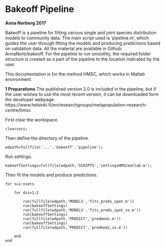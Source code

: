 # Bakeoff Pipeline

**Anna Norberg 2017**
\vspace{5mm}

Bakeoff is a pipeline for fitting various single and joint species distribution models to community data.
The main script used is 'pipeline.m', which guides the user through fitting the models and producing predictions 
based on validation data. All the material are available in Github: AnnaNorb/bakeoff. For the pipeline to run smoothly, 
the required folder structure is created as a part of the pipeline to the location indicated by the user. 

This documentation is for the method HMSC, which works in Matlab environment.
\vspace{10mm}

**1 Preparations**
The published version 2.0 is included in the pipeline, but if the user wishes to use the most recent version,
it can be downloaded form the developer webpage: https://www.helsinki.fi/en/researchgroups/metapopulation-research-centre/hmsc

First clear the workspace.
```
clearvars;
```

Then define the directory of the pipeline.
```
wdpath=fullfile('...','bakeoff','pipeline');
```

Run settings.
```
bakeoffSettings=fullfile(wdpath,'SCRIPTS','settingsHMSCmatlab.m');
```
Then fit the models and produce predictions.
```
for s=1:nsets
    
    for dsz=1:2

        run(fullfile(wdpath,'MODELS','fits_preds_spat.m'))
        run(bakeoffSettings)
        run(fullfile(wdpath,'MODELS','fits_preds_spat_ss.m'))
        run(bakeoffSettings)
        run(fullfile(wdpath,'PREDICT','predmods.m'))
        run(bakeoffSettings)
        run(fullfile(wdpath,'PREDICT','predmods_ss.m'))

    end
end
```



